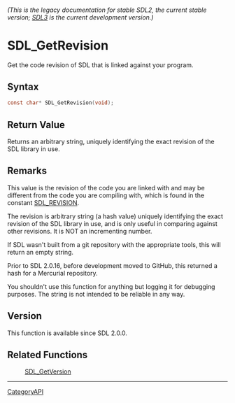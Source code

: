 ====== (This is the legacy documentation for stable SDL2, the current stable version; [https://wiki.libsdl.org/SDL3/ SDL3] is the current development version.) ======
= SDL_GetRevision =

Get the code revision of SDL that is linked against your program.

== Syntax ==

<syntaxhighlight lang='c'>
const char* SDL_GetRevision(void);
</syntaxhighlight>

== Return Value ==

Returns an arbitrary string, uniquely identifying the exact revision of the
SDL library in use.

== Remarks ==

This value is the revision of the code you are linked with and may be
different from the code you are compiling with, which is found in the
constant [[SDL_REVISION]].

The revision is arbitrary string (a hash value) uniquely identifying the
exact revision of the SDL library in use, and is only useful in comparing
against other revisions. It is NOT an incrementing number.

If SDL wasn't built from a git repository with the appropriate tools, this
will return an empty string.

Prior to SDL 2.0.16, before development moved to GitHub, this returned a
hash for a Mercurial repository.

You shouldn't use this function for anything but logging it for debugging
purposes. The string is not intended to be reliable in any way.

== Version ==

This function is available since SDL 2.0.0.

== Related Functions ==

:[[SDL_GetVersion]]

----
[[CategoryAPI]]


